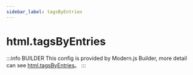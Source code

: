 ```yaml
---
sidebar_label: tagsByEntries
---
```


# html.tagsByEntries

:::info BUILDER
This config is provided by Modern.js Builder, more detail can see [html.tagsByEntries](https://modernjs.dev/builder/en/api/config-html.html#html-tagsbyentries)。
:::


<Main />
